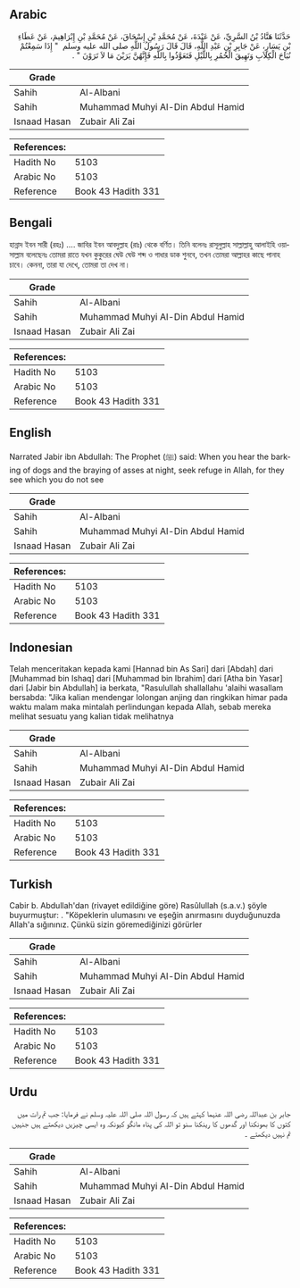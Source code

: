 ## Arabic


<div dir="rtl" lang="ar" style={{fontSize:'larger',backgroundColor:'#f8f9fa',padding:20}}>
حَدَّثَنَا هَنَّادُ بْنُ السَّرِيِّ، عَنْ عَبْدَةَ، عَنْ مُحَمَّدِ بْنِ إِسْحَاقَ، عَنْ مُحَمَّدِ بْنِ إِبْرَاهِيمَ، عَنْ عَطَاءِ بْنِ يَسَارٍ، عَنْ جَابِرِ بْنِ عَبْدِ اللَّهِ، قَالَ قَالَ رَسُولُ اللَّهِ صلى الله عليه وسلم ‏ "‏ إِذَا سَمِعْتُمْ نُبَاحَ الْكِلاَبِ وَنَهِيقَ الْحُمُرِ بِاللَّيْلِ فَتَعَوَّذُوا بِاللَّهِ فَإِنَّهُنَّ يَرَيْنَ مَا لاَ تَرَوْنَ ‏"‏ ‏.‏
</div>
<div style={{backgroundColor:'#f8f9fa',padding:20, marginBottom: 10}}><table> <thead> <tr> <th>Grade</th> <th></th> </tr> </thead> <tbody> <tr><td>Sahih</td><td>Al-Albani</td></tr><tr><td>Sahih</td><td>Muhammad Muhyi Al-Din Abdul Hamid</td></tr><tr><td>Isnaad Hasan</td><td>Zubair Ali Zai</td></tr></tbody></table><table> <thead> <tr> <th>References:</th> <th></th> </tr> </thead> <tbody><tr><td>Hadith No</td><td>5103</td></tr><tr><td>Arabic No</td><td>5103</td></tr><tr><td>Reference</td><td>Book 43 Hadith 331</td></tr></tbody></table></div>

## Bengali


<div dir="ltr" lang="bn" style={{fontSize:'larger',backgroundColor:'#f8f9fa',padding:20}}>
হান্নাদ ইবন সারী (রহঃ) .... জাবির ইবন আবদুল্লাহ (রাঃ) থেকে বর্ণিত। তিনি বলেনঃ রাসূলুল্লাহ সাল্লাল্লাহু আলাইহি ওয়াসাল্লাম বলেছেনঃ তোমরা রাতে যখন কুকুরের ঘেউ ঘেউ শব্দ ও গাধার ডাক শুনবে, তখন তোমরা আল্লাহর কাছে পানাহ চাবে। কেননা, তারা যা দেখে, তোমরা তা দেখ না।
</div>
<div style={{backgroundColor:'#f8f9fa',padding:20, marginBottom: 10}}><table> <thead> <tr> <th>Grade</th> <th></th> </tr> </thead> <tbody> <tr><td>Sahih</td><td>Al-Albani</td></tr><tr><td>Sahih</td><td>Muhammad Muhyi Al-Din Abdul Hamid</td></tr><tr><td>Isnaad Hasan</td><td>Zubair Ali Zai</td></tr></tbody></table><table> <thead> <tr> <th>References:</th> <th></th> </tr> </thead> <tbody><tr><td>Hadith No</td><td>5103</td></tr><tr><td>Arabic No</td><td>5103</td></tr><tr><td>Reference</td><td>Book 43 Hadith 331</td></tr></tbody></table></div>

## English


<div dir="ltr" lang="en" style={{fontSize:'larger',backgroundColor:'#f8f9fa',padding:20}}>
Narrated Jabir ibn Abdullah: The Prophet (ﷺ) said: When you hear the barking of dogs and the braying of asses at night, seek refuge in Allah, for they see which you do not see
</div>
<div style={{backgroundColor:'#f8f9fa',padding:20, marginBottom: 10}}><table> <thead> <tr> <th>Grade</th> <th></th> </tr> </thead> <tbody> <tr><td>Sahih</td><td>Al-Albani</td></tr><tr><td>Sahih</td><td>Muhammad Muhyi Al-Din Abdul Hamid</td></tr><tr><td>Isnaad Hasan</td><td>Zubair Ali Zai</td></tr></tbody></table><table> <thead> <tr> <th>References:</th> <th></th> </tr> </thead> <tbody><tr><td>Hadith No</td><td>5103</td></tr><tr><td>Arabic No</td><td>5103</td></tr><tr><td>Reference</td><td>Book 43 Hadith 331</td></tr></tbody></table></div>

## Indonesian


<div dir="ltr" lang="id" style={{fontSize:'larger',backgroundColor:'#f8f9fa',padding:20}}>
Telah menceritakan kepada kami [Hannad bin As Sari] dari [Abdah] dari [Muhammad bin Ishaq] dari [Muhammad bin Ibrahim] dari [Atha bin Yasar] dari [Jabir bin Abdullah] ia berkata, "Rasulullah shallallahu 'alaihi wasallam bersabda: "Jika kalian mendengar lolongan anjing dan ringkikan himar pada waktu malam maka mintalah perlindungan kepada Allah, sebab mereka melihat sesuatu yang kalian tidak melihatnya
</div>
<div style={{backgroundColor:'#f8f9fa',padding:20, marginBottom: 10}}><table> <thead> <tr> <th>Grade</th> <th></th> </tr> </thead> <tbody> <tr><td>Sahih</td><td>Al-Albani</td></tr><tr><td>Sahih</td><td>Muhammad Muhyi Al-Din Abdul Hamid</td></tr><tr><td>Isnaad Hasan</td><td>Zubair Ali Zai</td></tr></tbody></table><table> <thead> <tr> <th>References:</th> <th></th> </tr> </thead> <tbody><tr><td>Hadith No</td><td>5103</td></tr><tr><td>Arabic No</td><td>5103</td></tr><tr><td>Reference</td><td>Book 43 Hadith 331</td></tr></tbody></table></div>

## Turkish


<div dir="ltr" lang="tr" style={{fontSize:'larger',backgroundColor:'#f8f9fa',padding:20}}>
Cabir b. Abdullah'dan (rivayet edildiğine göre) Rasûlullah (s.a.v.) şöyle buyurmuştur: . "Köpeklerin ulumasını ve eşeğin anırmasını duyduğunuzda Allah'a sığınınız. Çünkü sizin göremediğinizi görürler
</div>
<div style={{backgroundColor:'#f8f9fa',padding:20, marginBottom: 10}}><table> <thead> <tr> <th>Grade</th> <th></th> </tr> </thead> <tbody> <tr><td>Sahih</td><td>Al-Albani</td></tr><tr><td>Sahih</td><td>Muhammad Muhyi Al-Din Abdul Hamid</td></tr><tr><td>Isnaad Hasan</td><td>Zubair Ali Zai</td></tr></tbody></table><table> <thead> <tr> <th>References:</th> <th></th> </tr> </thead> <tbody><tr><td>Hadith No</td><td>5103</td></tr><tr><td>Arabic No</td><td>5103</td></tr><tr><td>Reference</td><td>Book 43 Hadith 331</td></tr></tbody></table></div>

## Urdu


<div dir="rtl" lang="ur" style={{fontSize:'larger',backgroundColor:'#f8f9fa',padding:20}}>
جابر بن عبداللہ رضی اللہ عنہما کہتے ہیں کہ رسول اللہ صلی اللہ علیہ وسلم نے فرمایا: جب تم رات میں کتوں کا بھونکنا اور گدھوں کا رینکنا سنو تو اللہ کی پناہ مانگو کیونکہ وہ ایسی چیزیں دیکھتے ہیں جنہیں تم نہیں دیکھتے ۔
</div>
<div style={{backgroundColor:'#f8f9fa',padding:20, marginBottom: 10}}><table> <thead> <tr> <th>Grade</th> <th></th> </tr> </thead> <tbody> <tr><td>Sahih</td><td>Al-Albani</td></tr><tr><td>Sahih</td><td>Muhammad Muhyi Al-Din Abdul Hamid</td></tr><tr><td>Isnaad Hasan</td><td>Zubair Ali Zai</td></tr></tbody></table><table> <thead> <tr> <th>References:</th> <th></th> </tr> </thead> <tbody><tr><td>Hadith No</td><td>5103</td></tr><tr><td>Arabic No</td><td>5103</td></tr><tr><td>Reference</td><td>Book 43 Hadith 331</td></tr></tbody></table></div>